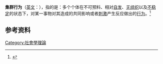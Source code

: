 {{社会学}}
'''集群行为'''（[[英文|英文]]：{{lang|en|collective behavior}}），指的是：多个个体在不可预料、相对[[自发|自发]]、[[无组织|无组织]]以及[[不稳定|不稳定]]的状态下，对某一事物对其造成的共同影响或者[[刺激|刺激]]产生反应做出的[[行为|行为]]。<ref> {{cite book | last1 = Popenoe | first1 = David | authorlink1 = | last2 = 李 | first2 = 强 | title = Sociology（社会学） | chapter = 词汇表 | date = 2007--10-01 | year = 2007 | pages = 694-714 | accessdate = 2010-09-08 | isbn = 978-7-300-08078-9}}</ref>

{{fact|根據 Neil Smelser（1962）的說法，集體行為的現象意味著一種無法由同質靜態的再均衡機制及時化解的一種結構張力。當快速、大規模社會轉型的時代，新興的集體行為就具有雙重意含：一方面反應了在製造社會凝聚力時產生的無能為力;一方面反應了社會企圖透過共同信念的發展來因應危機情境，而也在新的共享信念的這種團體凝聚力，提共了一種新的基本條件。Neil Smelser把集體現象化約為個體行為的總和。}}

==参考资料==
{{reflist}}

{{复杂系统}}
{{Authority control}}
{{Sociology-stub}}

[[Category:社會學理論|Category:社會學理論]]